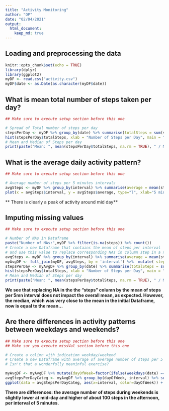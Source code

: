 ```yaml
---
title: "Activity Monitoring"
author: "OP"
date: "02/04/2021"
output: 
  html_document:
    keep_md: true
---
```

## Loading and preprocessing the data
```r
knitr::opts_chunk$set(echo = TRUE)
library(dplyr)
library(ggplot2)
myDF <- read.csv("activity.csv")
myDF$date <- as.Date(as.character(myDF$date))

```

## What is mean total number of steps taken per day?
```r
## Make sure to execute setup section before this one 

# Spread of Total number of steps per day
stepsPerDay <- myDF %>% group_by(date) %>% summarise(totalSteps = sum(steps))
hist(stepsPerDay$totalSteps, xlab = "Number of Steps per Day", main = "Frequency of Number of steps per day")
# Mean and Median of Steps per day
print(paste("Mean: ", mean(stepsPerDay$totalSteps, na.rm = TRUE), " / Median: ", median(stepsPerDay$totalSteps, na.rm = TRUE)))

```

## What is the average daily activity pattern?
```r
## Make sure to execute setup section before this one

# Average number of steps per 5 minutes intervals
avgSteps <- myDF %>% group_by(interval) %>% summarise(average = mean(steps, na.rm = TRUE))  
plot(x = avgSteps$interval, y = avgSteps$average, type="l", xlab="5 mins Interval", ylab="Avg # of Steps", main = "Average daily activity pattern")
```

** There is clearly a peak of activity around mid day**

## Imputing missing values
```r
## Make sure to execute setup section before this one

# Number of NAs in Dataframe
paste("Number of NAs:",myDF %>% filter(is.na(steps)) %>% count())
# Create a new Dataframe that contains the mean of steps per interval
# and use this value to replace corresponding NAs in column step in a new DataFrame
avgSteps <- myDF %>% group_by(interval) %>% summarise(average = mean(steps, na.rm = TRUE)) 
myAvgDF <- full_join(myDF, avgSteps, by = 'interval') %>%  mutate( steps = coalesce(steps, average))
stepsPerDay <- myAvgDF %>% group_by(date) %>% summarise(totalSteps = sum(steps))
hist(stepsPerDay$totalSteps, xlab = "Number of Steps per Day", main = "Frequency of Number of steps per day")
# Mean and Median of Steps per day
print(paste("Mean: ", mean(stepsPerDay$totalSteps, na.rm = TRUE), " / Median: ", median(stepsPerDay$totalSteps, na.rm = TRUE)))

```
**We see that replacing NA in the the "steps" column by the mean of steps per 5mn interval does not impact the overall mean, as expected. However, the median, which was very close to the mean in the initial Dataframe, now is equal to the mean...**

## Are there differences in activity patterns between weekdays and weekends?
```r
## Make sure to execute setup section before this one
## Make sur you execute missVal section before this one

# Create a colimn with indication weekday/weekend
# Create a new Dataframe with average of average number of steps per 5 minutes intervals per weekdays or weekends
# Isn't that a wonderfully meaninful exercise?

myAvgDF <- myAvgDF %>% mutate(dayOfWeek=factor(ifelse(weekdays(date) == "dimanche" | weekdays(date) == "samedi", "weekend", "weekday")))
avgStepsPerDayCateg <- myAvgDF %>% group_by(dayOfWeek, interval) %>% summarise(averageSteps = mean(steps))
ggplot(data = avgStepsPerDayCateg, aes(x=interval, color=dayOfWeek)) + geom_line(aes(y = averageSteps)) + xlab("5 mn Interval") + ylab("Average Steps") + labs(title = "Avg Steps per Weekdays/Weekends per 5 mn Interval", color = "Days") + facet_wrap(. ~ dayOfWeek,  dir = "v")
```

**There are differences: the average number of steps during weekends is slightly lower at mid-day and higher of about 100 steps in the afternoon, per interval of 5 minutes.**

